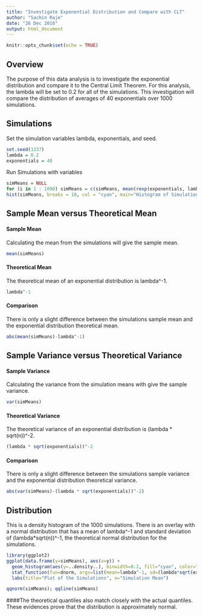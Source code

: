 ```yaml
---
title: "Investigate Exponential Distribution and Compare with CLT"
author: "Sachin Raje"
date: "26 Dec 2016"
output: html_document
---
```


```r
knitr::opts_chunk$set(echo = TRUE)
```


## Overview
The purpose of this data analysis is to investigate the exponential distribution and compare it to the Central Limit Theorem. For this analysis, the lambda will be set to 0.2 for all of the simulations. This investigation will compare the distribution of averages of 40 exponentials over 1000 simulations.

## Simulations
Set the simulation variables lambda, exponentials, and seed.
```r
set.seed(1337)
lambda = 0.2
exponentials = 40
```

Run Simulations with variables
```r
simMeans = NULL
for (i in 1 : 1000) simMeans = c(simMeans, mean(rexp(exponentials, lambda)))
hist(simMeans, breaks = 10, col = "cyan", main="Histogram of Simulation Means")
```


## Sample Mean versus Theoretical Mean
#### Sample Mean
Calculating the mean from the simulations will give the sample mean.
```r
mean(simMeans)
```

#### Theoretical Mean
The theoretical mean of an exponential distribution is lambda^-1.
```r
lambda^-1
```

#### Comparison
There is only a slight difference between the simulations sample mean and the exponential distribution theoretical mean.
```r
abs(mean(simMeans)-lambda^-1)
```


## Sample Variance versus Theoretical Variance
#### Sample Variance
Calculating the variance from the simulation means with give the sample variance.
```r
var(simMeans)
```

#### Theoretical Variance
The theoretical variance of an exponential distribution is (lambda * sqrt(n))^-2.
```r
(lambda * sqrt(exponentials))^-2
```

#### Comparison
There is only a slight difference between the simulations sample variance and the exponential distribution theoretical variance.
```r
abs(var(simMeans)-(lambda * sqrt(exponentials))^-2)
```

## Distribution
This is a density histogram of the 1000 simulations. There is an overlay with a normal distribution that has a mean of lambda^-1 and standard deviation of (lambda*sqrt(n))^-1, the theoretical normal distribution for the simulations.
```r
library(ggplot2)
ggplot(data.frame(y=simMeans), aes(x=y)) + 
  geom_histogram(aes(y=..density..), binwidth=0.2, fill="cyan", color="black") +
  stat_function(fun=dnorm, args=list(mean=lambda^-1, sd=(lambda*sqrt(exponentials))^-1), size=2, colour="red") +
  labs(title="Plot of the Simulations", x="Simulation Mean")
```

```r
qqnorm(simMeans); qqline(simMeans)
```

####The theoretical quantiles also match closely with the actual quantiles. These evidences prove that the distribution is approximately normal.
